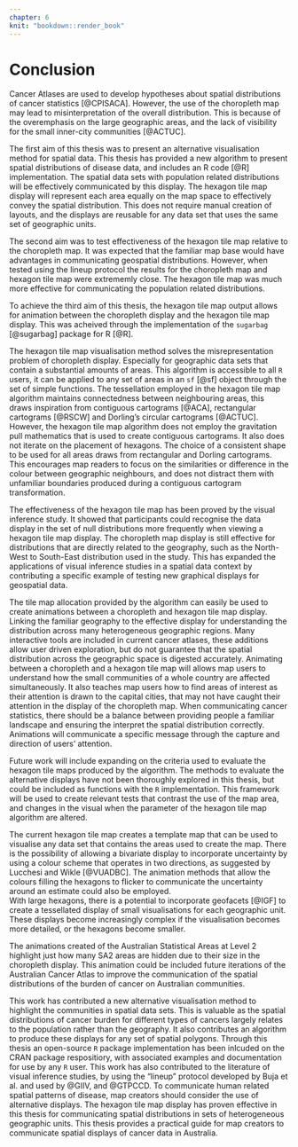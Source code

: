 ```yaml
---
chapter: 6
knit: "bookdown::render_book"
---
```



# Conclusion {#ch:conclusion}

  <!--  Clearly state the answer to the main research question -->
Cancer Atlases are used to develop hypotheses about spatial distributions of cancer statistics [@CPISACA]. However, the use of the choropleth map may lead to misinterpretation of the overall distribution. This is because of the overemphasis on the large geographic areas, and the lack of visibility for the small inner-city communities [@ACTUC].

The first aim of this thesis was to present an alternative visualisation method for spatial data. This thesis has provided a new algorithm to present spatial distributions of disease data, and includes an R code [@R] implementation. The spatial data sets with population related distributions will be effectively communicated by this display. The hexagon tile map display will represent each area equally on the map space to effectively convey the spatial distribution. This does not require manual creation of layouts, and the displays are reusable for any data set that uses the same set of geographic units.

The second aim was to test effectiveness of the hexagon tile map relative to the choropleth map. It was expected that the familiar map base would have advantages in communicating geospatial distributions. However, when tested using the lineup protocol the results for the choropleth map and hexagon tile map were extrememly close. The hexagon tile map was much more effective for communicating the population related distributions. 

To achieve the third aim of this thesis, the hexagon tile map output allows for animation between the choropleth display and the hexagon tile map display. This was acheived through the implementation of the `sugarbag` [@sugarbag] package for R [@R]. 


<!--  Summarize and reflect on the research -->
  
The hexagon tile map visualisation method solves the misrepresentation problem of choropleth display. Especially for geographic data sets that contain a substantial amounts of areas. This algorithm is accessible to all `R` users, it can be applied to any set of areas in an `sf` [@sf] object through the set of simple functions. 
The tessellation employed in the hexagon tile map algorithm maintains connectedness between neighbouring areas, this draws inspiration from contiguous cartograms [@ACA], rectangular cartograms [@RSCW] and Dorling's circular cartograms [@ACTUC]. However, the hexagon tile map algorithm does not employ the gravitation pull mathematics that is used to create contiguous cartograms. It also does not iterate on the placement of hexagons. The choice of a consistent shape to be used for all areas draws from rectangular and Dorling cartograms. This encourages map readers to focus on the similarities or difference in the colour between geographic neighbours, and does not distract them with unfamiliar boundaries produced during a contiguous cartogram transformation. 

The effectiveness of the hexagon tile map has been proved by the visual inference study. It showed that participants could recognise the data display in the set of null distributions more frequently when viewing a hexagon tile map display. The choropleth map display is still effective for distributions that are directly related to the geography, such as the North-West to South-East distribution used in the study. This has expanded the applications of visual inference studies in a spatial data context by contributing a specific example of testing new graphical displays for geospatial data.


The tile map allocation provided by the algorithm can easily be used to create animations between a choropleth and hexagon tile map display. Linking the familiar geography to the effective display for understanding the distribution across many heterogeneous geographic regions. Many interactive tools are included in current cancer atlases, these additions allow user driven exploration, but do not guarantee that the spatial distribution across the geographic space is digested accurately.
Animating between a choropleth and a hexagon tile map will allows map users to understand how the small communities of a whole country are affected simultaneously. It also teaches map users how to find areas of interest as their attention is drawn to the capital cities, that may not have caught their attention in the display of the choropleth map. When communicating cancer statistics, there should be a balance between providing people a familiar landscape and ensuring the interpret the spatial distribution correctly. Animations will communicate a specific message through the capture and direction of users' attention. 
  
  <!--  Make recommendations for future work on the topic -->
Future work will include expanding on the criteria used to evaluate the hexagon tile maps produced by the algorithm. The methods to evaluate the alternative displays have not been thoroughly explored in this thesis, but could be included as functions with the `R` implementation. This framework will be used to create relevant tests that contrast the use of the map area, and changes in the visual when the parameter of the hexagon tile map algorithm are altered.

The current hexagon tile map creates a template map that can be used to visualise any data set that contains the areas used to create the map. There is the possibility of allowing a bivariate display to incorporate uncertainty by using a colour scheme that operates in two directions, as suggested by Lucchesi and Wikle [@VUADBC].
The animation methods that allow the colours filling the hexagons to flicker to communicate the uncertainty around an estimate could also be employed.  
With large hexagons, there is a potential to incorporate geofacets [@IGF] to create a tessellated display of small visualisations for each geographic unit. These displays become increasingly complex if the visualisation becomes more detailed, or the hexagons become smaller.

The animations created of the Australian Statistical Areas at Level 2 highlight just how many SA2 areas are hidden due to their size in the choropleth display. This animation could be included future iterations of the Australian Cancer Atlas to improve the communication of the spatial distributions of the burden of cancer on Australian communities.


<!--  Show what new knowledge you have contributed -->
  
This work has contributed a new alternative visualisation method to highlight the communities in spatial data sets. This is valuable as the spatial distributions of cancer burden for different types of cancers largely relates to the population rather than the geography. It also contributes an algorithm to produce these displays for any set of spatial polygons. Through this thesis an open-source `R` package implementation has been inlcuded on the CRAN package respositiory, with associated examples and documentation for use by any `R` user.
This work has also contributed to the literature of visual inference studies, by using the "lineup" protocol developed by Buja et al. and used by @GIIV, and @GTPCCD.
To communicate human related spatial patterns of disease, map creators should consider the use of alternative displays. The hexagon tile map display has proven effective in this thesis for communicating spatial distributions in sets of heterogeneous geographic units. This thesis provides a practical guide for map creators to communicate spatial displays of cancer data in Australia.
